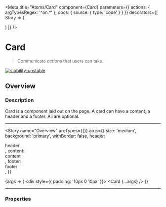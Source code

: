 
<Meta
  title="Atoms/Card"
  component={Card}
  parameters={{
    actions: { argTypesRegex: '^on.*' },
    docs: {
      source: {
        type: 'code'
      }
    }
  }}
  decorators={[
    Story => (
      <ThemeProvider>
        <div className="component-story-main">
          <ThemeSwitcher />
          <Story />
        </div>
      </ThemeProvider>
    )
  ]}
/>

# Card

> Communicate _actions_ that users can take.

[![stability-unstable](https://img.shields.io/badge/stability-unstable-yellow.svg)](https://github.com/emersion/stability-badges#unstable)

## Overview

### Description

Card is a component laid out on the page. A card can have a content, a header and a footer. All are optional.

---

<Story
  name="Overview"
  argTypes={{}}
  args={{
    size: 'medium',
    background: 'primary',
    withBorder: false,
    header: <div>header</div>,
    content: <div>content</div>,
    footer: <div>footer</div>,
  }}
>
  {args => (
    <div style={{ padding: '10px 0 10px' }}>
      <Card {...args} />
    </div>
  )}
</Story>

---

### Properties

<ArgsTable story="Overview" />
